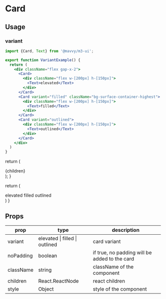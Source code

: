 # Card

## Usage

### variant

```jsx
import {Card, Text} from '@mavvy/m3-ui';

export function VariantExample() {
  return (
    <div className="flex gap-x-2">
      <Card>
        <div className="flex w-[200px] h-[150px]">
          <Text>elevated</Text>
        </div>
      </Card>
      <Card variant="filled" className="bg-surface-container-highest">
        <div className="flex w-[200px] h-[150px]">
          <Text>filled</Text>
        </div>
      </Card>
      <Card variant="outlined">
        <div className="flex w-[200px] h-[150px]">
          <Text>outlined</Text>
        </div>
      </Card>
    </div>
  )
}
```


  return (
    <div className="flex w-[200px] h-[150px]">{children}</div>
  );
}

  return (
    <Preview>
      <div className="flex gap-x-2">
        <Card>
          <Container>
            <Text>elevated</Text>
          </Container>
        </Card>
        <Card variant="filled" className="bg-surface-container-highest">
          <Container>
            <Text>filled</Text>
          </Container>
        </Card>
        <Card variant="outlined">
          <Container>
            <Text>outlined</Text>
          </Container>
        </Card>
      </div>
    </Preview>
  )
}

<VariantExample />

## Props

|prop|type|description|
|----|----|-----------|
|variant|elevated \| filled \| outlined|card variant|
|noPadding|boolean|if true, no padding will be added to the card|
|className|string|className of the component|
|children|React.ReactNode|react children|
|style|Object|style of the component|
